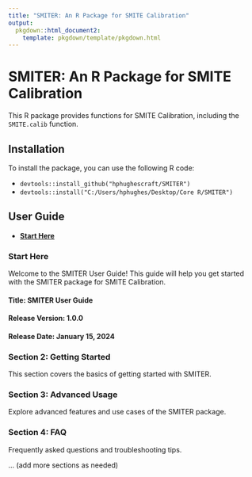 ---
title: "SMITER: An R Package for SMITE Calibration"
output:
  pkgdown::html_document2:
    template: pkgdown/template/pkgdown.html
---

# SMITER: An R Package for SMITE Calibration

This R package provides functions for SMITE Calibration, including the `SMITE.calib` function.

## Installation

To install the package, you can use the following R code:

- `devtools::install_github("hphughescraft/SMITER")`
- `devtools::install("C:/Users/hphughes/Desktop/Core R/SMITER")`

## User Guide

- **[Start Here](#start-here)**

### Start Here

Welcome to the SMITER User Guide! This guide will help you get started with the SMITER package for SMITE Calibration.

#### Title: SMITER User Guide

#### Release Version: 1.0.0

#### Release Date: January 15, 2024

### Section 2: Getting Started

This section covers the basics of getting started with SMITER.

### Section 3: Advanced Usage

Explore advanced features and use cases of the SMITER package.

### Section 4: FAQ

Frequently asked questions and troubleshooting tips.

... (add more sections as needed)
